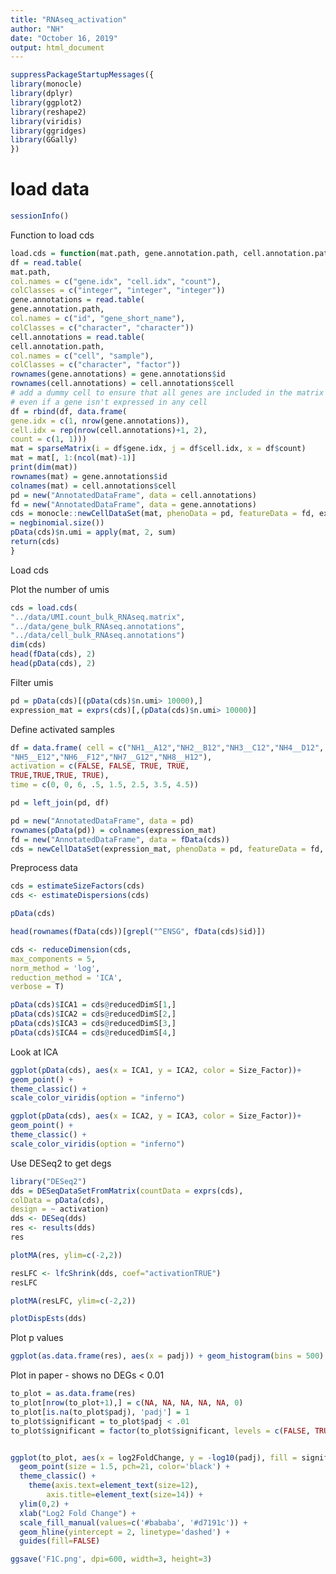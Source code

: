 ---
title: "RNAseq_activation"
author: "NH"
date: "October 16, 2019"
output: html_document
---

```{r}
suppressPackageStartupMessages({
library(monocle)
library(dplyr)
library(ggplot2)
library(reshape2)
library(viridis)
library(ggridges)
library(GGally)
})
```

# load data

```{r}
sessionInfo()
```

Function to load cds

```{r}
load.cds = function(mat.path, gene.annotation.path, cell.annotation.path) {
df = read.table(
mat.path,
col.names = c("gene.idx", "cell.idx", "count"),
colClasses = c("integer", "integer", "integer"))
gene.annotations = read.table(
gene.annotation.path,
col.names = c("id", "gene_short_name"),
colClasses = c("character", "character"))
cell.annotations = read.table(
cell.annotation.path,
col.names = c("cell", "sample"),
colClasses = c("character", "factor"))
rownames(gene.annotations) = gene.annotations$id
rownames(cell.annotations) = cell.annotations$cell
# add a dummy cell to ensure that all genes are included in the matrix
# even if a gene isn't expressed in any cell
df = rbind(df, data.frame(
gene.idx = c(1, nrow(gene.annotations)),
cell.idx = rep(nrow(cell.annotations)+1, 2),
count = c(1, 1)))
mat = sparseMatrix(i = df$gene.idx, j = df$cell.idx, x = df$count)
mat = mat[, 1:(ncol(mat)-1)]
print(dim(mat))
rownames(mat) = gene.annotations$id
colnames(mat) = cell.annotations$cell
pd = new("AnnotatedDataFrame", data = cell.annotations)
fd = new("AnnotatedDataFrame", data = gene.annotations)
cds = monocle::newCellDataSet(mat, phenoData = pd, featureData = fd, expressionFamily
= negbinomial.size())
pData(cds)$n.umi = apply(mat, 2, sum)
return(cds)
}
```

Load cds

Plot the number of umis 

```{r}
cds = load.cds(
"../data/UMI.count_bulk_RNAseq.matrix",
"../data/gene_bulk_RNAseq.annotations",
"../data/cell_bulk_RNAseq.annotations")
dim(cds)
head(fData(cds), 2)
head(pData(cds), 2)
```

Filter umis

```{r}
pd = pData(cds)[(pData(cds)$n.umi> 10000),]
expression_mat = exprs(cds)[,(pData(cds)$n.umi> 10000)]
```

Define activated samples

```{r}
df = data.frame( cell = c("NH1__A12","NH2__B12","NH3__C12","NH4__D12",
"NH5__E12","NH6__F12","NH7__G12","NH8__H12"),
activation = c(FALSE, FALSE, TRUE, TRUE,
TRUE,TRUE,TRUE, TRUE),
time = c(0, 0, 6, .5, 1.5, 2.5, 3.5, 4.5))
```

```{r}
pd = left_join(pd, df)
```

```{r}
pd = new("AnnotatedDataFrame", data = pd)
rownames(pData(pd)) = colnames(expression_mat)
fd = new("AnnotatedDataFrame", data = fData(cds))
cds = newCellDataSet(expression_mat, phenoData = pd, featureData = fd, expressionFamily = negbinomial.size())
```

Preprocess data

```{r}
cds = estimateSizeFactors(cds)
cds <- estimateDispersions(cds)
```


```{r}
pData(cds)
```

```{r}
head(rownames(fData(cds))[grepl("^ENSG", fData(cds)$id)])
```

```{r}
cds <- reduceDimension(cds,
max_components = 5,
norm_method = 'log',
reduction_method = 'ICA',
verbose = T)
```

```{r}
pData(cds)$ICA1 = cds@reducedDimS[1,]
pData(cds)$ICA2 = cds@reducedDimS[2,]
pData(cds)$ICA3 = cds@reducedDimS[3,]
pData(cds)$ICA4 = cds@reducedDimS[4,]
```

Look at ICA

```{r}
ggplot(pData(cds), aes(x = ICA1, y = ICA2, color = Size_Factor))+
geom_point() +
theme_classic() +
scale_color_viridis(option = "inferno")
```

```{r}
ggplot(pData(cds), aes(x = ICA2, y = ICA3, color = Size_Factor))+
geom_point() +
theme_classic() +
scale_color_viridis(option = "inferno")
```

Use DESeq2 to get degs

```{r}
library("DESeq2")
dds = DESeqDataSetFromMatrix(countData = exprs(cds),
colData = pData(cds),
design = ~ activation)
dds <- DESeq(dds)
res <- results(dds)
res
```

```{r}
plotMA(res, ylim=c(-2,2))
```

```{r}
resLFC <- lfcShrink(dds, coef="activationTRUE")
resLFC
```

```{r}
plotMA(resLFC, ylim=c(-2,2))
```

```{r}
plotDispEsts(dds)
```

Plot p values

```{r}
ggplot(as.data.frame(res), aes(x = padj)) + geom_histogram(bins = 500) + theme_classic()
```

Plot in paper - shows no DEGs < 0.01

```{r}
to_plot = as.data.frame(res)
to_plot[nrow(to_plot+1),] = c(NA, NA, NA, NA, NA, 0)
to_plot[is.na(to_plot$padj), 'padj'] = 1
to_plot$significant = to_plot$padj < .01
to_plot$significant = factor(to_plot$significant, levels = c(FALSE, TRUE), ordered=T)


ggplot(to_plot, aes(x = log2FoldChange, y = -log10(padj), fill = significant)) +
  geom_point(size = 1.5, pch=21, color='black') +
  theme_classic() +
    theme(axis.text=element_text(size=12),
        axis.title=element_text(size=14)) +
  ylim(0,2) +
  xlab("Log2 Fold Change") +
  scale_fill_manual(values=c('#bababa', '#d7191c')) +
  geom_hline(yintercept = 2, linetype='dashed') +
  guides(fill=FALSE)

ggsave('F1C.png', dpi=600, width=3, height=3)
```

